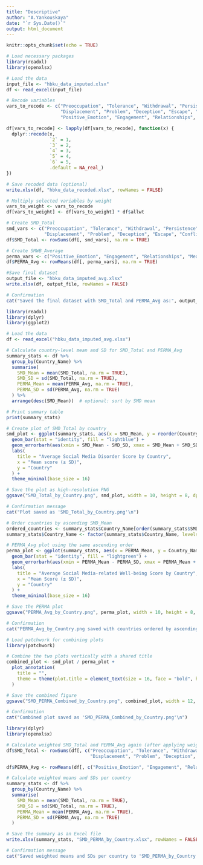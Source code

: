 ```yaml
---
title: "Descriptive"
author: "A.Yankouskaya"
date: "`r Sys.Date()`"
output: html_document
---
```


```r
knitr::opts_chunk$set(echo = TRUE)
```

```r
# Load necessary packages
library(readxl)
library(openxlsx)

# Load the data
input_file <- "hbku_data_imputed.xlsx"
df <- read_excel(input_file)

# Recode variables
vars_to_recode <- c("Preoccupation", "Tolerance", "Withdrawal", "Persistence",
                    "Displacement", "Problem", "Deception", "Escape", "Conflict",
                    "Positive_Emotion", "Engagement", "Relationships", "Meaning", "Accomplishments")

df[vars_to_recode] <- lapply(df[vars_to_recode], function(x) {
  dplyr::recode(x,
                `2` = 1,
                `3` = 2,
                `4` = 3,
                `5` = 4,
                `6` = 5,
                .default = NA_real_)
})

# Save recoded data (optional)
write.xlsx(df, "hbku_data_recoded.xlsx", rowNames = FALSE)

# Multiply selected variables by weight
vars_to_weight <- vars_to_recode
df[vars_to_weight] <- df[vars_to_weight] * df$allwt

# Create SMD_Total
smd_vars <- c("Preoccupation", "Tolerance", "Withdrawal", "Persistence",
              "Displacement", "Problem", "Deception", "Escape", "Conflict")
df$SMD_Total <- rowSums(df[, smd_vars], na.rm = TRUE)

# Create SMWB_Average
perma_vars <- c("Positive_Emotion", "Engagement", "Relationships", "Meaning", "Accomplishments")
df$PERMA_Avg <- rowMeans(df[, perma_vars], na.rm = TRUE)

#Save final dataset
output_file <- "hbku_data_imputed_avg.xlsx"
write.xlsx(df, output_file, rowNames = FALSE)

# Confirmation
cat("Saved the final dataset with SMD_Total and PERMA_Avg as:", output_file, "\n")

```

```r
library(readxl)
library(dplyr)
library(ggplot2)

# Load the data
df <- read_excel("hbku_data_imputed_avg.xlsx")

# Calculate country-level mean and SD for SMD_Total and PERMA_Avg
summary_stats <- df %>%
  group_by(Country_Name) %>%
  summarise(
    SMD_Mean = mean(SMD_Total, na.rm = TRUE),
    SMD_SD = sd(SMD_Total, na.rm = TRUE),
    PERMA_Mean = mean(PERMA_Avg, na.rm = TRUE),
    PERMA_SD = sd(PERMA_Avg, na.rm = TRUE)
  ) %>%
  arrange(desc(SMD_Mean))  # optional: sort by SMD mean

# Print summary table
print(summary_stats)

# Create plot of SMD_Total by country
smd_plot <- ggplot(summary_stats, aes(x = SMD_Mean, y = reorder(Country_Name, SMD_Mean))) +
  geom_bar(stat = "identity", fill = "lightblue") +
  geom_errorbarh(aes(xmin = SMD_Mean - SMD_SD, xmax = SMD_Mean + SMD_SD), height = 0.3, color = "black") +
  labs(
    title = "Average Social Media Disorder Score by Country",
    x = "Mean score (± SD)",
    y = "Country"
  ) +
  theme_minimal(base_size = 16)

# Save the plot as high-resolution PNG
ggsave("SMD_Total_by_Country.png", smd_plot, width = 10, height = 8, dpi = 300)

# Confirmation message
cat("Plot saved as 'SMD_Total_by_Country.png'\n")

```
```r
# Order countries by ascending SMD_Mean
ordered_countries <- summary_stats$Country_Name[order(summary_stats$SMD_Mean)]
summary_stats$Country_Name <- factor(summary_stats$Country_Name, levels = ordered_countries)

# PERMA_Avg plot using the same ascending order
perma_plot <- ggplot(summary_stats, aes(x = PERMA_Mean, y = Country_Name)) +
  geom_bar(stat = "identity", fill = "lightgreen") +
  geom_errorbarh(aes(xmin = PERMA_Mean - PERMA_SD, xmax = PERMA_Mean + PERMA_SD), height = 0.3, color = "black") +
  labs(
    title = "Average Social Media-related Well-being Score by Country",
    x = "Mean Score (± SD)",
    y = "Country"
  ) +
  theme_minimal(base_size = 16)

# Save the PERMA plot
ggsave("PERMA_Avg_by_Country.png", perma_plot, width = 10, height = 8, dpi = 300)

# Confirmation
cat("PERMA_Avg_by_Country.png saved with countries ordered by ascending SMD_Total.\n")

```

```r
# Load patchwork for combining plots
library(patchwork)

# Combine the two plots vertically with a shared title
combined_plot <- smd_plot / perma_plot +
  plot_annotation(
    title = "",
    theme = theme(plot.title = element_text(size = 16, face = "bold", hjust = 0.5))
  )

# Save the combined figure
ggsave("SMD_PERMA_Combined_by_Country.png", combined_plot, width = 12, height = 14, dpi = 300)

# Confirmation
cat("Combined plot saved as 'SMD_PERMA_Combined_by_Country.png'\n")

```
```r
library(dplyr)
library(openxlsx)

# Calculate weighted SMD_Total and PERMA_Avg again (after applying weights)
df$SMD_Total <- rowSums(df[, c("Preoccupation", "Tolerance", "Withdrawal", "Persistence",
                               "Displacement", "Problem", "Deception", "Escape", "Conflict")], na.rm = TRUE)

df$PERMA_Avg <- rowMeans(df[, c("Positive_Emotion", "Engagement", "Relationships", "Meaning", "Accomplishments")], na.rm = TRUE)

# Calculate weighted means and SDs per country
summary_stats <- df %>%
  group_by(Country_Name) %>%
  summarise(
    SMD_Mean = mean(SMD_Total, na.rm = TRUE),
    SMD_SD = sd(SMD_Total, na.rm = TRUE),
    PERMA_Mean = mean(PERMA_Avg, na.rm = TRUE),
    PERMA_SD = sd(PERMA_Avg, na.rm = TRUE)
  )

# Save the summary as an Excel file
write.xlsx(summary_stats, "SMD_PERMA_by_Country.xlsx", rowNames = FALSE)

# Confirmation message
cat("Saved weighted means and SDs per country to 'SMD_PERMA_by_Country.xlsx'\n")


```

